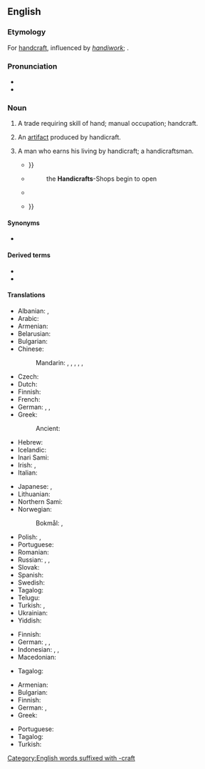 ==English==
{{wikipedia}}

===Etymology===
For [[handcraft]], influenced by ''[[handiwork]]''; {{der|en|ang|handcræft}}.

===Pronunciation===
* {{IPA|en|/ˈhændɪkɹæft/|/ˈhændɪkɹɑːft/}}
* {{audio|en|LL-Q1860 (eng)-Vealhurl-handicraft.wav|Audio (RP)}}

===Noun===
{{en-noun|~}}

# A trade requiring skill of hand; manual occupation; handcraft.
#: {{rfquotek|en|Joseph Addison}}
# An [[artifact]] produced by handicraft.
# {{lb|en|rare|obsolete}} A man who earns his living by handicraft; a handicraftsman.
#* {{quote-book|en|year=1596|title={{w|The Unfortunate Traveller|The Unfortunate Traueller: or, The Life of Jacke Wilton}}|author={{w|Thomas Nashe}}|text=his men were all baſe '''handie craftes''', as coblers, and curriers, and tinkers, whereof ſome had barres of yron{{...}}}}
#* {{RQ:Dryden The Assignation}}
#*: the '''Handicrafts'''-Shops begin to open
#* {{quote-book|en|year=1691|title=The English Spy; Or, the Intrigues, Pollicies, and Stratagems of the French King with His Secret Contrivances, for Undermining the Princes of Christendom, Discovered|author=Sam Norris|text=The ''M[e]chanicks'', and '''''handy-crafts''''' were ''Induſtrious'', ''Thrifty'', and the main ''ſupporters'' of the ''Trade'' of ''France''.}}
#* {{quote-book|en|year=1828 (reprinted 1842)|title={{w|The Fair Maid of Perth}}|author={{w|Sir Walter Scott}}|publisher=Schlesinger|url=https://books.google.com/books?id=H3ijUmDzGNMC&pg=PA80&lpg=PA80&dq=%22we+handicrafts+best+love%22&source=bl&ots=-sXi2XfB6C&sig=ACfU3U1uPSpxDC3FczUziKSFGmLF-kl_6Q&hl=en&sa=X&ved=2ahUKEwiIs6Tiov_uAhUPfXAKHXs_DwAQ6AEwAnoECAIQAw#v=onepage&q=%22we%20handicrafts%20best%20love%22&f=false|text="Why, thou knowest, father," he said, smiling, "that we '''handicrafts''' best love the folks we live by;{{...}}}}

====Synonyms====
* {{l|en|handcraft}}

====Derived terms====
* {{l|en|handicrafted}}
* {{l|en|handicrafting}}

====Translations====
{{trans-top|trade requiring skill of hand}}
* Albanian: {{t+|sq|artizanat}}, {{t+|sq|zejtari}}
* Arabic: {{t|ar|حِرْفَة يَدَوِيَّة|f}}
* Armenian: {{t+|hy|արհեստ}}
* Belarusian: {{t|be|рамясло́|n}}
* Bulgarian: {{t+|bg|занаят|m}}
* Chinese:
*: Mandarin: {{t+|cmn|手工業|sc=Hani}}, {{t+|cmn|手工业|tr=shǒugōngyè|sc=Hani}}, {{t+|cmn|手藝|sc=Hani}}, {{t+|cmn|手艺|tr=shǒuyì|sc=Hani}}, {{t+|cmn|手工藝|sc=Hani}}, {{t+|cmn|手工艺|tr=shǒugōngyì|sc=Hani}}
* Czech: {{t+|cs|řemeslo|n}}
* Dutch: {{t+|nl|ambacht|f}}
* Finnish: {{t|fi|käsityötaito}}
* French: {{t+|fr|artisanat|m}}
* German: {{t+|de|Handarbeit|f}}, {{t+|de|Handwerk|n}}, {{t+|de|Kunsthandwerk|n}}
* Greek: {{t+|el|χειροτεχνία|f}}
*: Ancient: {{t|grc|χειρωναξία|f}}
* Hebrew: {{t+|he|אומנות|f|tr=umanút|alt=אֻמָּנוּת|sc=Hebr}}
* Icelandic: {{t+|is|iðn|f}}
* Inari Sami: {{t|smn|tyeji}}
* Irish: {{t|ga|lámhcheardaíocht|f}}, {{t|ga|lámhcheird|f}}
* Italian: {{t+|it|artigianato|m}}
{{trans-mid}}
* Japanese: {{t|ja|手工芸|tr=しゅこうげい, shukōgei|sc=Jpan}}, {{t|ja|手芸|tr=[[しゅげい]], shugei}}
* Lithuanian: {{t|lt|amatas|m}}
* Northern Sami: {{t|se|duodji}}
* Norwegian:
*: Bokmål: {{t|nb|håndverk|n}}, {{t|nb|kunsthåndverk|n}}
* Polish: {{t|pl|rękodzieło}}, {{t+|pl|rzemiosło|n}}
* Portuguese: {{t+|pt|artesanato|m}}
* Romanian: {{t+|ro|meserie}}
* Russian: {{t+|ru|ремесло́|n}}, {{t|ru|ручна́я рабо́та|f}}, {{t+|ru|рукоде́лие|n}}
* Slovak: {{t+|sk|remeslo|n}}
* Spanish: {{t+|es|artesanía}}
* Swedish: {{t+|sv|hantverk|n}}
* Tagalog: {{t|tl|pagkikimot}}
* Telugu: {{t+|te|హస్తకళ}}
* Turkish: {{t+|tr|el işi}}, {{t+|tr|zanaat}}
* Ukrainian: {{t|uk|ремесло́|n}}
* Yiddish: {{t|yi|מלאָכה|f|tr=melokhe}}
{{trans-bottom}}

{{trans-top|artifact}}
* Finnish: {{t+|fi|käsityö}}
* German: {{t+|de|Handarbeit|f}}, {{t|de|Handwerksprodukt|n}}, {{t|de|Handarbeitsprodukt|n}}
* Indonesian: {{t+|id|kriya}}, {{t+|id|kerajinan tangan}}, {{t+|id|pekerjaan tangan}}
* Macedonian: {{t|mk|ракотворба|f|sc=Cyrl}}
{{trans-mid}}
* Tagalog: {{t|tl|kinimot}}
{{trans-bottom}}

{{trans-top|handicraftsman}}
* Armenian: {{t+|hy|արհեստավոր}}
* Bulgarian: {{t+|bg|занаятчия|m}}
* Finnish: {{t+|fi|käsityöläinen}}
* German: {{t+|de|Helfer|m}}, {{t+|de|Handwerker|m}}
* Greek: {{t+|el|χειροτέχνης|m}}
{{trans-mid}}
* Portuguese: {{t+|pt|artesão|m}}
* Tagalog: {{t|tl|mangingimot}}
* Turkish: {{t+|tr|zanaatkar|alt=zanaatkâr}}
{{trans-bottom}}

[[Category:English words suffixed with -craft]]